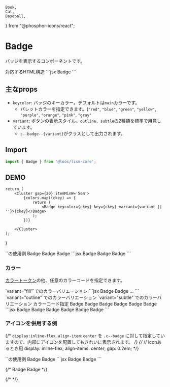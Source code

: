 	Book,
	Cat,
	Baseball,
} from "@phosphor-icons/react";

# Badge

バッジを表示するコンポーネントです。

<Demo>
	<Demo.Title>対応するHTML構造</Demo.Title>
	<Demo.Code>
		```jsx
		<span class="c--badge">Badge</span>
		```
	</Demo.Code>
</Demo>


## 主なprops
- `keycolor`: バッジのキーカラー。デフォルトは`main`カラーです。
	- パレットカラーを指定できます。(`"red"`, `"blue"`, `"green"`, `"yellow"`, `"purple"`, `"orange"`, `"pink"`, `"gray"`
- `variant`: ボタンの表示スタイル。`outline`、`subtle`の2種類を標準で用意しています。
	- `c--badge--{variant}`がクラスとして出力されます。

## Import

```js
import { Badge } from '@loos/lism-core';
```

## DEMO

	return (
		<Cluster gap={20} itemMinW='5em'>
			{colors.map((ckey) => {
				return (
					<Badge keycolor={ckey} key={ckey} variant={variant || ''}>{ckey}</Badge>
				);
			})}

		</Cluster>
	);
}

<Demo>
	<Demo.Title>`<Badge>`の使用例</Demo.Title>
	<Demo.Preview resize p={20}>
		<Cluster gap={20}>
			<Badge variant="fill">Badge</Badge>
			<Badge variant="outline">Badge</Badge>
			<Badge variant="subtle">Badge</Badge>
		</Cluster>
	</Demo.Preview>
	<Demo.Code>
		```jsx
		<Badge variant="fill">Badge</Badge>
		<Badge variant="outline">Badge</Badge>
		<Badge variant="subtle">Badge</Badge>
		```
	</Demo.Code>
</Demo>


### カラー

[カラートークン](/docs/tokens/color)の他、任意のカラーコードを指定できます。

<Demo>
	<Demo.Title>`variant="fill"`でのカラーバリエーション</Demo.Title>
	<Demo.Preview resize p={20}>
		<ColorDemos colors={["red", "orange", "yellow", "green", "blue", "purple", "pink", "gray", "main", "accent"]} />
	</Demo.Preview>
<Demo.Code>
```jsx
<Badge keycolor="red">Badge</Badge>
<Badge keycolor="orange">Badge</Badge>
...
```
</Demo.Code>
</Demo>

<Demo>
	<Demo.Title>`variant="outline"`でのカラーバリエーション</Demo.Title>
	<Demo.Preview resize p={20}>
		<ColorDemos colors={["red", "orange", "yellow", "green", "blue", "purple", "pink", "gray", "main", "accent"]} variant="outline" />
	</Demo.Preview>
</Demo>

<Demo>
	<Demo.Title>`variant="subtle"`でのカラーバリエーション</Demo.Title>
	<Demo.Preview resize p={20} isShadow={0}>
		<ColorDemos colors={["red", "orange", "yellow", "green", "blue", "purple", "pink", "gray", "main", "accent"]} variant="subtle" />
	</Demo.Preview>
</Demo>


<Demo>
	<Demo.Title>カラーコード指定</Demo.Title>
	<Demo.Preview resize p={20}>
		<Cluster gap={20}>
			<Badge keycolor="#ac2c23">Badge</Badge>
			<Badge keycolor="hsl(260deg 75% 40%)">Badge</Badge>
			<Badge keycolor="rgb(10 80 100 / 20%)" c="base">Badge</Badge>
		</Cluster>
		<Cluster gap={20}>
			<Badge variant="subtle" keycolor="#ac2c23">Badge</Badge>
			<Badge variant="subtle" keycolor="hsl(260deg 75% 40%)">Badge</Badge>
			<Badge variant="subtle" keycolor="rgb(10 80 100)" c="base">Badge</Badge>
		</Cluster>
	</Demo.Preview>
<Demo.Code>
```jsx
<Cluster gap={20}>
	<Badge keycolor="#ac2c23">Badge</Badge>
	<Badge keycolor="hsl(260deg 75% 40%)">Badge</Badge>
	<Badge keycolor="rgb(10 80 100 / 20%)" c="base">Badge</Badge>
</Cluster>
<Cluster gap={20}>
	<Badge variant="subtle" keycolor="#ac2c23">Badge</Badge>
	<Badge variant="subtle" keycolor="hsl(260deg 75% 40%)">Badge</Badge>
	<Badge variant="subtle" keycolor="rgb(10 80 100)" c="base">Badge</Badge>
</Cluster>
```
</Demo.Code>
</Demo>

### アイコンを併用する例

{/* `display:inline-flex`, `align-item:center` を `.c--badge` に対して指定していますので、内部にアイコンを配置してもきれいに表示されます。 */}
	{/* // iconあるとき用
	display: inline-flex;
	align-items: center;
	gap: 0.2em; */}

<Demo>
	<Demo.Title>`<InlineIcon>`の使用例</Demo.Title>
	<Demo.Preview resize p={20}>
		<Cluster gap={20}>
			<Badge d='inline-flex' flex={{ai: 'center', gap: 'em2'}}><Icon icon={Book} size="1.25em"/> Badge</Badge>
			<Badge variant="outline" d='inline-flex' flex={{ai: 'center', gap: 'em2'}}><Icon icon={Cat} size="1.25em"/> Badge</Badge>
		</Cluster>
	</Demo.Preview>
<Demo.Code>
```jsx
<Cluster gap={20}>
	<Badge d='inline-flex' flex={{ai: 'center', gap: 'em2'}}>
		<Icon icon={Book} size="1.25em"/>Badge
	</Badge>
	<Badge variant="outline" d='inline-flex' flex={{ai: 'center', gap: 'em2'}}>
		<Icon icon={Cat} size="1.25em"/>Badge
	</Badge>
</Cluster>
```
</Demo.Code>
</Demo>

{/* <Cluster gap={20}>
	<Badge><Icon isInline icon={Book} /> Badge</Badge>
	<Badge variant="outline"><Icon isInline icon={Cat} /> Badge</Badge>
</Cluster> */}

{/* <Cluster gap={20}>
	<Badge hasIcon p={10} fz="l" variant="fill"><Icon icon={Book} /></Badge>
	<Badge hasIcon p={10} fz="l" variant="outline"><Icon icon={Cat} /></Badge>
	<Badge hasIcon p={10} fz="l" variant="subtle"><Icon icon={Baseball} /></Badge>
</Cluster> */}
